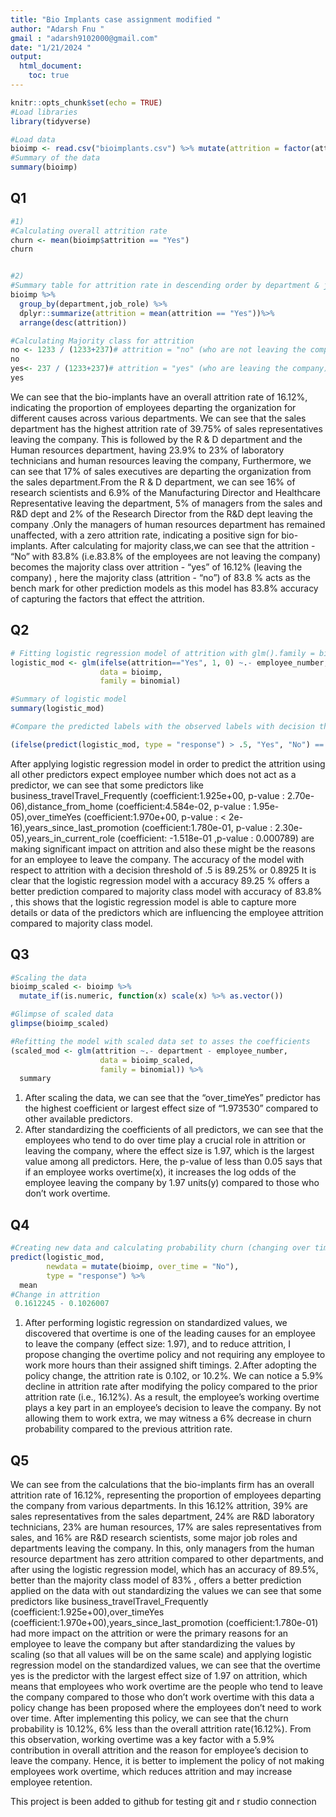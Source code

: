 ```yaml
---
title: "Bio Implants case assignment modified "
author: "Adarsh Fnu "
gmail : "adarsh9102000@gmail.com"
date: "1/21/2024 "
output: 
  html_document:
    toc: true
---
```

```r
knitr::opts_chunk$set(echo = TRUE)
#Load libraries 
library(tidyverse)
```


```r
#Load data 
bioimp <- read.csv("bioimplants.csv") %>% mutate(attrition = factor(attrition))
#Summary of the data
summary(bioimp)

```
## Q1

```r
#1)
#Calculating overall attrition rate
churn <- mean(bioimp$attrition == "Yes")
churn 


#2)
#Summary table for attrition rate in descending order by department & job role
bioimp %>% 
  group_by(department,job_role) %>%
  dplyr::summarize(attrition = mean(attrition == "Yes"))%>%
  arrange(desc(attrition))

#Calculating Majority class for attrition
no <- 1233 / (1233+237)# attrition = "no" (who are not leaving the company )
no
yes<- 237 / (1233+237)# attrition = "yes" (who are leaving the company)
yes
```
We can see that the bio-implants have an overall attrition rate of 16.12%, indicating the proportion of employees departing the organization for different causes across various departments. We can see that the sales department has the highest attrition rate of 39.75% of sales representatives leaving the company. This is followed by the R & D department and the Human resources department, having 23.9% to 23% of laboratory technicians and human resources leaving the company, Furthermore, we can see that 17% of sales executives are departing the organization from the sales department.From the R & D department, we can see 16% of research scientists and 6.9% of the Manufacturing Director and Healthcare Representative leaving the department, 5% of managers from the sales and R&D dept and 2% of the Research Director from the R&D dept leaving the company .Only the managers of human resources department has remained unaffected, with a zero attrition rate, indicating a positive sign for bio-implants. 
After calculating for majority class,we can see that the attrition - "No" with 83.8% (i.e.83.8% of the employees are not leaving the company) becomes the majority class over attrition - "yes" of 16.12% (leaving the company) , here the majority class (attrition - "no") of 83.8 % acts as the bench mark for other prediction models as this model has 83.8%  accuracy of capturing the factors that effect the attrition.

## Q2
```r
# Fitting logistic regression model of attrition with glm().family = binomial and discarding the employee number as it is not a predictor 
logistic_mod <- glm(ifelse(attrition=="Yes", 1, 0) ~.- employee_number, 
                    data = bioimp, 
                    family = binomial)

#Summary of logistic model
summary(logistic_mod)

#Compare the predicted labels with the observed labels with decision threshold 0.5.

(ifelse(predict(logistic_mod, type = "response") > .5, "Yes", "No") == bioimp$attrition) %>% mean

```
After applying logistic regression model in order to predict the attrition using all other predictors expect employee number which does not act as a predictor, we can see that some predictors like business_travelTravel_Frequently (coefficient:1.925e+00, p-value : 2.70e-06),distance_from_home (coefficient:4.584e-02, p-value : 1.95e-05),over_timeYes (coefficient:1.970e+00, p-value : < 2e-16),years_since_last_promotion (coefficient:1.780e-01, p-value : 2.30e-05),years_in_current_role (coefficient: -1.518e-01 ,p-value : 0.000789) are making significant impact on attrition and also these might be the reasons for an employee to leave the company.
The accuracy of the model with respect to attrition with a decision threshold of .5 is 89.25% or 0.8925
It is clear that the logistic regression model with a accuracy 89.25 % offers a better prediction compared to majority class model with accuracy of 83.8% , this shows that the logistic regression model is able to capture more details or data of the predictors which are influencing the employee attrition compared to majority class model.


## Q3
```r
#Scaling the data 
bioimp_scaled <- bioimp %>% 
  mutate_if(is.numeric, function(x) scale(x) %>% as.vector()) 

#Glimpse of scaled data 
glimpse(bioimp_scaled)

#Refitting the model with scaled data set to asses the coefficients 
(scaled_mod <- glm(attrition ~.- department - employee_number, 
                    data = bioimp_scaled, 
                    family = binomial)) %>% 
  summary

```
1. After scaling the data, we can see that the "over_timeYes" predictor has the highest coefficient or largest effect size of "1.973530" compared to other available predictors.
2. After standardizing the coefficients of all predictors, we can see that the employees who tend to do over time play a crucial role in attrition or leaving the company, where the effect size is 1.97, which is the largest value among all predictors. Here, the p-value of less than 0.05 says that if an employee works overtime(x), it increases the log odds of the employee leaving the company by 1.97 units(y) compared to those who don't work overtime.

## Q4
```r
#Creating new data and calculating probability churn (changing over time to "no")
predict(logistic_mod, 
        newdata = mutate(bioimp, over_time = "No"),
        type = "response") %>% 
  mean
#Change in attrition
 0.1612245 - 0.1026007
```
1. After performing logistic regression on standardized values, we discovered that overtime is one of the leading causes for an employee to leave the company (effect size: 1.97), and to reduce attrition, I propose changing the overtime policy and not requiring any employee to work more hours than their assigned shift timings.
2.After adopting the policy change, the attrition rate is 0.102, or 10.2%. We can notice a 5.9% decline in attrition rate after modifying the policy compared to the prior attrition rate (i.e., 16.12%). As a result, the employee's working overtime plays a key part in an employee's decision to leave the company. By not allowing them to work extra, we may witness a 6% decrease in churn probability compared to the previous attrition rate. 

## Q5
We can see from the calculations that the bio-implants firm has an overall attrition rate of 16.12%, representing the proportion of employees departing the company from various departments. In this 16.12% attrition, 39% are sales representatives from the sales department, 24% are R&D laboratory technicians, 23% are human resources, 17% are sales representatives from sales, and 16% are R&D research scientists, some major job roles and departments leaving the company. In this, only managers from the human resource department has zero attrition compared to other departments, and after using the logistic regression model, which has an accuracy of 89.5%, better than the majority class model of 83% , offers a better prediction applied on the data with out standardizing the values  we can see that some predictors like business_travelTravel_Frequently (coefficient:1.925e+00),over_timeYes (coefficient:1.970e+00),years_since_last_promotion (coefficient:1.780e-01) had more impact on the attrition or were the primary reasons for an employee to leave the company but after standardizing the values by scaling (so that all values will be on the same scale) and applying logistic regression model on the standardized values, we can see that the overtime yes is the predictor with the largest effect size of 1.97 on attrition, which means that employees who work overtime are the people who tend to leave the company compared to those who don't work overtime with this data a policy change has been proposed where the employees don't need to work over time. After implementing this policy, we can see that the churn probability is 10.12%, 6% less than the overall attrition rate(16.12%). From this observation, working overtime was a key factor with a 5.9% contribution in overall attrition and the reason for employee's decision to leave the company. Hence, it is better to implement the policy of not making employees work overtime, which reduces attrition and may increase employee retention.

This project is been added to github for testing git and r studio connection
